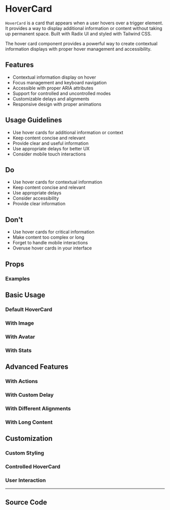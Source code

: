 
<Meta of={HoverCardStories} />

# HoverCard

`HoverCard` is a card that appears when a user hovers over a trigger element. It provides a way to display additional information or content without taking up permanent space. Built with Radix UI and styled with Tailwind CSS.

The hover card component provides a powerful way to create contextual information displays with proper hover management and accessibility.

## Features

- Contextual information display on hover
- Focus management and keyboard navigation
- Accessible with proper ARIA attributes
- Support for controlled and uncontrolled modes
- Customizable delays and alignments
- Responsive design with proper animations

## Usage Guidelines

- Use hover cards for additional information or context
- Keep content concise and relevant
- Provide clear and useful information
- Use appropriate delays for better UX
- Consider mobile touch interactions

## Do

- Use hover cards for contextual information
- Keep content concise and relevant
- Use appropriate delays
- Consider accessibility
- Provide clear information

## Don't

- Use hover cards for critical information
- Make content too complex or long
- Forget to handle mobile interactions
- Overuse hover cards in your interface

## Props

<Controls of={HoverCardStories.Default} />

### Examples

## Basic Usage

### Default HoverCard

<Canvas of={HoverCardStories.Default} />

### With Image

<Canvas of={HoverCardStories.WithImage} />

### With Avatar

<Canvas of={HoverCardStories.WithAvatar} />

### With Stats

<Canvas of={HoverCardStories.WithStats} />

## Advanced Features

### With Actions

<Canvas of={HoverCardStories.WithActions} />

### With Custom Delay

<Canvas of={HoverCardStories.WithCustomDelay} />

### With Different Alignments

<Canvas of={HoverCardStories.WithDifferentAlignments} />

### With Long Content

<Canvas of={HoverCardStories.WithLongContent} />

## Customization

### Custom Styling

<Canvas of={HoverCardStories.CustomStyling} />

### Controlled HoverCard

<Canvas of={HoverCardStories.ControlledHoverCard} />

### User Interaction

<Canvas of={HoverCardStories.UserInteraction} />

---

## Source Code

<Source of={HoverCardStories.Default} language='tsx' />
